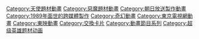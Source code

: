 {{DEFAULTSORT:Bikkuriman}}
[[Category:天使題材動畫|Category:天使題材動畫]]
[[Category:惡魔題材動畫|Category:惡魔題材動畫]]
[[Category:朝日放送製作動畫|Category:朝日放送製作動畫]]
[[Category:1989年面世的跨媒體製作|Category:1989年面世的跨媒體製作]]
[[Category:奇幻動畫|Category:奇幻動畫]]
[[Category:東京電視網動畫|Category:東京電視網動畫]]
[[Category:東映動畫|Category:東映動畫]]
[[Category:交換卡片|Category:交換卡片]]
[[Category:動畫節目系列|Category:動畫節目系列]]
[[Category:超级英雄题材动画|Category:超级英雄题材动画]]